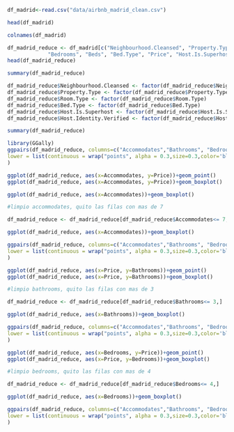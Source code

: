 ```r
df_madrid<-read.csv("data/airbnb_madrid_clean.csv")

head(df_madrid)

```

```r
colnames(df_madrid)

```
```r

df_madrid_reduce <- df_madrid[c("Neighbourhood.Cleansed", "Property.Type", "Room.Type",  "Accommodates", "Bathrooms",  
             "Bedrooms", "Beds", "Bed.Type", "Price", "Host.Is.Superhost","Host.Identity.Verified")]
head(df_madrid_reduce)

```
```r

summary(df_madrid_reduce)

```

```r

df_madrid_reduce$Neighbourhood.Cleansed <- factor(df_madrid_reduce$Neighbourhood.Cleansed)
df_madrid_reduce$Property.Type <- factor(df_madrid_reduce$Property.Type)
df_madrid_reduce$Room.Type <- factor(df_madrid_reduce$Room.Type)
df_madrid_reduce$Bed.Type <- factor(df_madrid_reduce$Bed.Type)
df_madrid_reduce$Host.Is.Superhost <- factor(df_madrid_reduce$Host.Is.Superhost)
df_madrid_reduce$Host.Identity.Verified <- factor(df_madrid_reduce$Host.Identity.Verified)

summary(df_madrid_reduce)

```


```r

library(GGally)
ggpairs(df_madrid_reduce, columns=c("Accommodates","Bathrooms", "Bedrooms", "Price", "Host.Is.Superhost"),
lower = list(continuous = wrap("points", alpha = 0.3,size=0.3,color='blue'))
) 

```


```r

ggplot(df_madrid_reduce, aes(x=Accommodates, y=Price))+geom_point()
ggplot(df_madrid_reduce, aes(x=Accommodates, y=Price))+geom_boxplot()

```

```r
ggplot(df_madrid_reduce, aes(x=Accommodates))+geom_boxplot()

```

```r
#limpio accommodates, quito las filas con mas de 7

df_madrid_reduce <- df_madrid_reduce[df_madrid_reduce$Accommodates<= 7,]

ggplot(df_madrid_reduce, aes(x=Accommodates))+geom_boxplot()

```

```r

ggpairs(df_madrid_reduce, columns=c("Accommodates","Bathrooms", "Bedrooms", "Price", "Host.Is.Superhost"),
lower = list(continuous = wrap("points", alpha = 0.3,size=0.3,color='blue'))
) 

```

```r
ggplot(df_madrid_reduce, aes(x=Price, y=Bathrooms))+geom_point()
ggplot(df_madrid_reduce, aes(x=Price, y=Bathrooms))+geom_boxplot()

```

```r
#limpio bathrooms, quito las filas con mas de 3

df_madrid_reduce <- df_madrid_reduce[df_madrid_reduce$Bathrooms<= 3,]

ggplot(df_madrid_reduce, aes(x=Bathrooms))+geom_boxplot()

```

```r

ggpairs(df_madrid_reduce, columns=c("Accommodates","Bathrooms", "Bedrooms", "Price", "Host.Is.Superhost"),
lower = list(continuous = wrap("points", alpha = 0.3,size=0.3,color='blue'))
) 

```

```r
ggplot(df_madrid_reduce, aes(x=Bedrooms, y=Price))+geom_point()
ggplot(df_madrid_reduce, aes(x=Price, y=Bedrooms))+geom_boxplot()

```

```r
#limpio bedrooms, quito las filas con mas de 4

df_madrid_reduce <- df_madrid_reduce[df_madrid_reduce$Bedrooms<= 4,]

ggplot(df_madrid_reduce, aes(x=Bedrooms))+geom_boxplot()

```

```r

ggpairs(df_madrid_reduce, columns=c("Accommodates","Bathrooms", "Bedrooms", "Price", "Host.Is.Superhost"),
lower = list(continuous = wrap("points", alpha = 0.3,size=0.3,color='blue'))
) 

```
